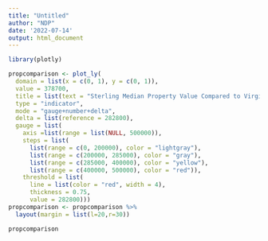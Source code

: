 ```yaml
---
title: "Untitled"
author: "NDP"
date: '2022-07-14'
output: html_document
---
```

```r
library(plotly)

propcomparison <- plot_ly(
  domain = list(x = c(0, 1), y = c(0, 1)),
  value = 378700,
  title = list(text = "Sterling Median Property Value Compared to Virginia Median Property Value"),
  type = "indicator",
  mode = "gauge+number+delta",
  delta = list(reference = 282800),
  gauge = list(
    axis =list(range = list(NULL, 500000)),
    steps = list(
      list(range = c(0, 200000), color = "lightgray"),
      list(range = c(200000, 285000), color = "gray"),
      list(range = c(285000, 400000), color = "yellow"),
      list(range = c(400000, 500000), color = "red")),
    threshold = list(
      line = list(color = "red", width = 4),
      thickness = 0.75,
      value = 282800))) 
propcomparison <- propcomparison %>%
  layout(margin = list(l=20,r=30))

propcomparison

```

